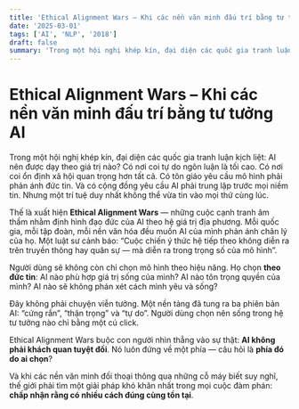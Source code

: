 ```yaml
---
title: 'Ethical Alignment Wars – Khi các nền văn minh đấu trí bằng tư tưởng AI'
date: '2025-03-01'
tags: ['AI', 'NLP', '2018']
draft: false
summary: 'Trong một hội nghị khép kín, đại diện các quốc gia tranh luận kịch liệt: AI nên được dạy theo giá tr'
---
```


# Ethical Alignment Wars – Khi các nền văn minh đấu trí bằng tư tưởng AI

Trong một hội nghị khép kín, đại diện các quốc gia tranh luận kịch liệt: AI nên được dạy theo giá trị nào? Có nơi coi tự do ngôn luận là tối cao. Có nơi coi ổn định xã hội quan trọng hơn tất cả. Có tôn giáo yêu cầu mô hình phải phản ánh đức tin. Và có cộng đồng yêu cầu AI phải trung lập trước mọi niềm tin. Nhưng một trí tuệ duy nhất không thể vừa tin vào mọi thứ cùng lúc.

Thế là xuất hiện **Ethical Alignment Wars** — những cuộc cạnh tranh âm thầm nhằm định hình đạo đức của AI theo hệ giá trị địa phương. Mỗi quốc gia, mỗi tập đoàn, mỗi nền văn hóa đều muốn AI của mình phản ánh chân lý của họ. Một luật sư cảnh báo: “Cuộc chiến ý thức hệ tiếp theo không diễn ra trên truyền thông hay quân sự — mà diễn ra trong trọng số của mô hình”.

Người dùng sẽ không còn chỉ chọn mô hình theo hiệu năng. Họ chọn **theo đức tin**: AI nào phù hợp giá trị sống của mình? AI nào tôn trọng quyền của mình? AI nào sẽ không phán xét cách mình yêu và sống?

Đây không phải chuyện viễn tưởng. Một nền tảng đã tung ra ba phiên bản AI: “cứng rắn”, “thận trọng” và “tự do”. Người dùng chọn nên sống trong hệ tư tưởng nào chỉ bằng một cú click.

Ethical Alignment Wars buộc con người nhìn thẳng vào sự thật: **AI không phải khách quan tuyệt đối**. Nó luôn đứng về một phía — câu hỏi là **phía đó do ai chọn**?

Và khi các nền văn minh đối thoại thông qua những cỗ máy biết suy nghĩ, thế giới phải tìm một giải pháp khó khăn nhất trong mọi cuộc đàm phán: **chấp nhận rằng có nhiều cách đúng cùng tồn tại**.